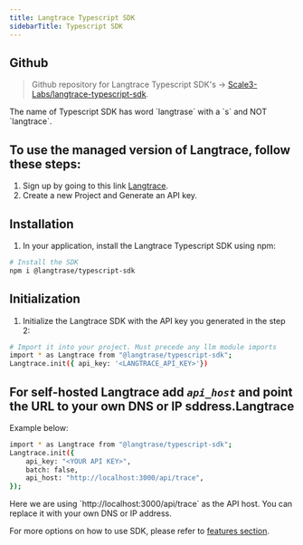 ```yaml
---
title: Langtrace Typescript SDK
sidebarTitle: Typescript SDK
---
```


## Github

> Github repository for Langtrace Typescript SDK's -> [Scale3-Labs/langtrace-typescript-sdk](https://github.com/Scale3-Labs/langtrace-typescript-sdk).

<Warning>
	The name of Typescript SDK has word `langtrase` with a `s` and NOT
	`langtrace`.
</Warning>


## To use the managed version of Langtrace, follow these steps:
1.  Sign up by going to this link [Langtrace](https://langtrace.ai).
2.  Create a new Project and Generate an API key.

## Installation
1. In your application, install the Langtrace Typescript SDK using npm:
```bash Shell
# Install the SDK
npm i @langtrase/typescript-sdk
```

## Initialization
1. Initialize the Langtrace SDK with the API key you generated in the step 2:

```bash typescript
# Import it into your project. Must precede any llm module imports
import * as Langtrace from "@langtrase/typescript-sdk";
Langtrace.init({ api_key: '<LANGTRACE_API_KEY>'})
```

## For self-hosted Langtrace add *`api_host`* and point the URL to your own DNS or IP sddress.Langtrace
Example below:
<CodeGroup>
````bash Typescript
import * as Langtrace from "@langtrase/typescript-sdk";
Langtrace.init({
	api_key: "<YOUR API KEY>",
	batch: false,
	api_host: "http://localhost:3000/api/trace",
});
````
</CodeGroup>

<Note>
    Here we are using `http://localhost:3000/api/trace` as the API host. You can replace it with your own DNS or IP address.
</Note>

For more options on how to use SDK, please refer to [features section](/features).

